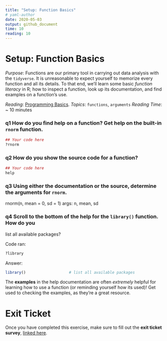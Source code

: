 ```yaml
---
title: "Setup: Function Basics"
# yaml-author
date: 2020-05-03
output: github_document
time: 10
reading: 10
---
```


# Setup: Function Basics

*Purpose*: Functions are our primary tool in carrying out data analysis with the
`tidyverse`. It is unreasonable to expect yourself to memorize every function
and all its details. To that end, we'll learn some basic _function literacy_ in
R; how to inspect a function, look up its documentation, and find examples on a
function's use.

*Reading*: [Programming Basics](https://rstudio.cloud/learn/primers/1.2).
*Topics*: `functions`, `arguments`
*Reading Time*: ~ 10 minutes

### __q1__ How do you find help on a function? Get help on the built-in `rnorm` function.

```r
## Your code here
?rnorm
```

### __q2__ How do you show the source code for a function?

```r
## Your code here
help
```

### __q3__ Using either the documentation or the source, determine the arguments for `rnorm`.

rnorm(n, mean = 0, sd = 1)
args: n, mean, sd

### __q4__ Scroll to the bottom of the help for the `library()` function. How do you
list all available packages?

Code ran:
```r
?library
```

Answer:
```r
library()                   # list all available packages
```

The __examples__ in the help documentation are often *extremely* helpful for
learning how to use a function (or reminding yourself how its used)! Get used to
checking the examples, as they're a great resource.

<!-- include-exit-ticket -->
# Exit Ticket
<!-- -------------------------------------------------- -->

Once you have completed this exercise, make sure to fill out the **exit ticket survey**, [linked here](https://docs.google.com/forms/d/e/1FAIpQLSeuq2LFIwWcm05e8-JU84A3irdEL7JkXhMq5Xtoalib36LFHw/viewform?usp=pp_url&entry.693978880=e-setup02-functions-assignment.Rmd).
